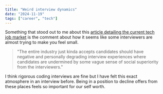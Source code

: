 ```yaml
---
title: "Weird interview dynamics"
date: "2024-11-19"
tags: ["career", "tech"]
---
```


Something that stood out to me about this [article detailing the current tech job market](https://matt.sh/panic-at-the-job-market) is the comment about how it seems like some interviewers are almost trying to make you feel small. 

> "The entire industry just kinda accepts candidates should have negative and personally degrading interview experiences where candidates are undermined by some vague sense of social superiority from the interviewers."

I think rigorous coding interviews are fine but I have felt this exact atmosphere in an interview before. Being in a position to decline offers from these places feels so important for our self worth. 
